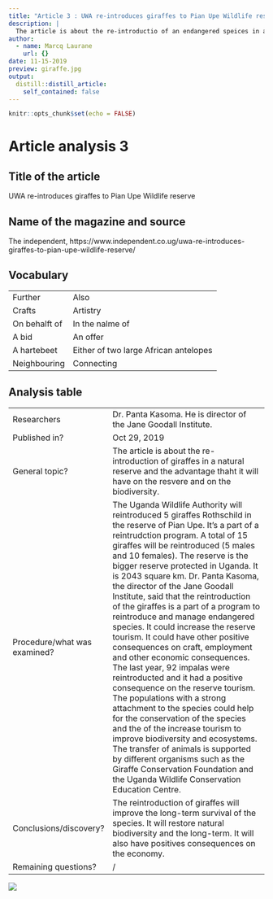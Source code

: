 ```yaml
---
title: "Article 3 : UWA re-introduces giraffes to Pian Upe Wildlife reserve"
description: |
  The article is about the re-introductio of an endangered speices in a natural reserve : the giraffe.
author:
  - name: Marcq Laurane
    url: {}
date: 11-15-2019
preview: giraffe.jpg
output:
  distill::distill_article:
    self_contained: false
---
```


```r
knitr::opts_chunk$set(echo = FALSE)
```

# Article analysis 3

## Title of the article

UWA re-introduces giraffes to Pian Upe Wildlife reserve

## Name of the magazine and source  

The independent, https://www.independent.co.ug/uwa-re-introduces-giraffes-to-pian-upe-wildlife-reserve/

## Vocabulary 

|                     |                                |
| ------------------- | ------------------------------ |
| Further   | Also                   |
| Crafts  | Artistry     |
| On behalft of | In the nalme of |
| A bid | An offer |
| A hartebeet | Either of two large African antelopes |
| Neighbouring | Connecting |

## Analysis table 

|                              |                                                                     |
| ---------------------------- | ------------------------------------------------------------------- |
| Researchers                  | Dr. Panta Kasoma. He is director of the Jane Goodall Institute.                        |
| Published in?                | Oct 29, 2019                                                       |
| General topic?               |  The article is about the re-introduction of giraffes in a natural reserve and the advantage thaht it will have on the resvere and on the biodiversity.                     |
| Procedure/what was examined? | The Uganda Wildlife Authority will reintroduced 5 giraffes Rothschild in the reserve of Pian Upe. It's a part of a reintrudction program. A total of 15 giraffes will be reintroduced (5 males and 10 females). The reserve is the bigger reserve protected in Uganda. It is 2043 square km. Dr. Panta Kasoma, the director of the Jane Goodall Institute, said that the reintroduction of the giraffes is a part of a program to reintroduce and manage endangered species. It could increase the reserve tourism. It could have other positive consequences on craft, employment and other economic consequences. The last year, 92 impalas were reintroducted and it had a positive consequence on the reserve tourism. The populations with a strong attachment to the species could help for the conservation of the species and the of the increase tourism to improve biodiversity and ecosystems. The transfer of animals is supported by different organisms such as the Giraffe Conservation Foundation and the Uganda Wildlife Conservation Education Centre.
| Conclusions/discovery?       |  The reintroduction of giraffes will improve the long-term survival of the species. It will restore natural biodiversity and the long-term. It will also have positives consequences on the economy.     |
| Remaining questions?         | / | 

![](giraffe2.jpg)




